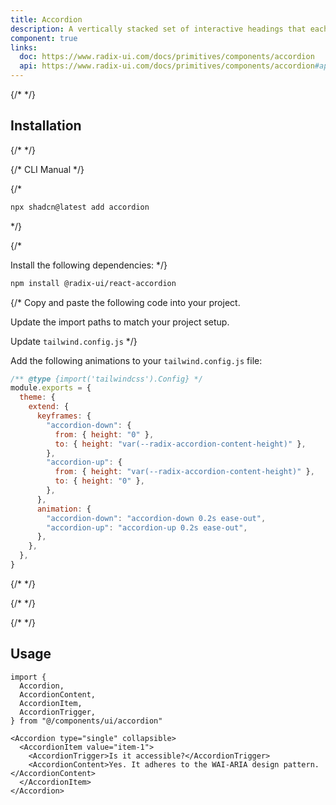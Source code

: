 ```yaml
---
title: Accordion
description: A vertically stacked set of interactive headings that each reveal a section of content.
component: true
links:
  doc: https://www.radix-ui.com/docs/primitives/components/accordion
  api: https://www.radix-ui.com/docs/primitives/components/accordion#api-reference
---
```


{/* <ComponentPreview
  name="accordion-demo"
  className="[&_.preview>[data-orientation=vertical]]:sm:max-w-[70%]"
  description="An accordion with three items"
/> */}

## Installation

{/* <Tabs defaultValue="cli"> */}

{/* <TabsList>
  <TabsTrigger value="cli">CLI</TabsTrigger>
  <TabsTrigger value="manual">Manual</TabsTrigger>
</TabsList> */}

{/* <TabsContent value="cli">

```bash
npx shadcn@latest add accordion
```

</TabsContent> */}

{/* <TabsContent value="manual">

<Steps>

<Step>Install the following dependencies:</Step> */}

```bash
npm install @radix-ui/react-accordion
```

{/* <Step>Copy and paste the following code into your project.</Step>

<ComponentSource name="accordion" />

<Step>Update the import paths to match your project setup.</Step>

<Step>Update `tailwind.config.js`</Step> */}

Add the following animations to your `tailwind.config.js` file:

```js title="tailwind.config.js" {5-18}
/** @type {import('tailwindcss').Config} */
module.exports = {
  theme: {
    extend: {
      keyframes: {
        "accordion-down": {
          from: { height: "0" },
          to: { height: "var(--radix-accordion-content-height)" },
        },
        "accordion-up": {
          from: { height: "var(--radix-accordion-content-height)" },
          to: { height: "0" },
        },
      },
      animation: {
        "accordion-down": "accordion-down 0.2s ease-out",
        "accordion-up": "accordion-up 0.2s ease-out",
      },
    },
  },
}
```

{/* </Steps> */}

{/* </TabsContent> */}

{/* </Tabs> */}

## Usage

```tsx
import {
  Accordion,
  AccordionContent,
  AccordionItem,
  AccordionTrigger,
} from "@/components/ui/accordion"
```

```tsx
<Accordion type="single" collapsible>
  <AccordionItem value="item-1">
    <AccordionTrigger>Is it accessible?</AccordionTrigger>
    <AccordionContent>Yes. It adheres to the WAI-ARIA design pattern.</AccordionContent>
  </AccordionItem>
</Accordion>
```
